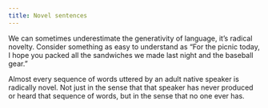 ```yaml
---
title: Novel sentences
---
```



We can sometimes underestimate the generativity of language, it's radical novelty. Consider something as easy to understand as "For the picnic today, I hope you packed all the sandwiches we made last night and the baseball gear."

Almost every sequence of words uttered by an adult native speaker is radically novel. Not just in the sense that that speaker has never produced or heard that sequence of words, but in the sense that no one ever has.


